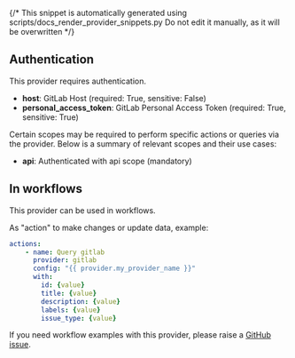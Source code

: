 {/* This snippet is automatically generated using scripts/docs_render_provider_snippets.py 
Do not edit it manually, as it will be overwritten */}

## Authentication
This provider requires authentication.
- **host**: GitLab Host (required: True, sensitive: False)
- **personal_access_token**: GitLab Personal Access Token (required: True, sensitive: True)

Certain scopes may be required to perform specific actions or queries via the provider. Below is a summary of relevant scopes and their use cases:
- **api**: Authenticated with api scope (mandatory) 



## In workflows

This provider can be used in workflows.



As "action" to make changes or update data, example:
```yaml
actions:
    - name: Query gitlab
      provider: gitlab
      config: "{{ provider.my_provider_name }}"
      with:
        id: {value}  
        title: {value}  
        description: {value}  
        labels: {value}  
        issue_type: {value}  
```



If you need workflow examples with this provider, please raise a [GitHub issue](https://github.com/keephq/keep/issues).
